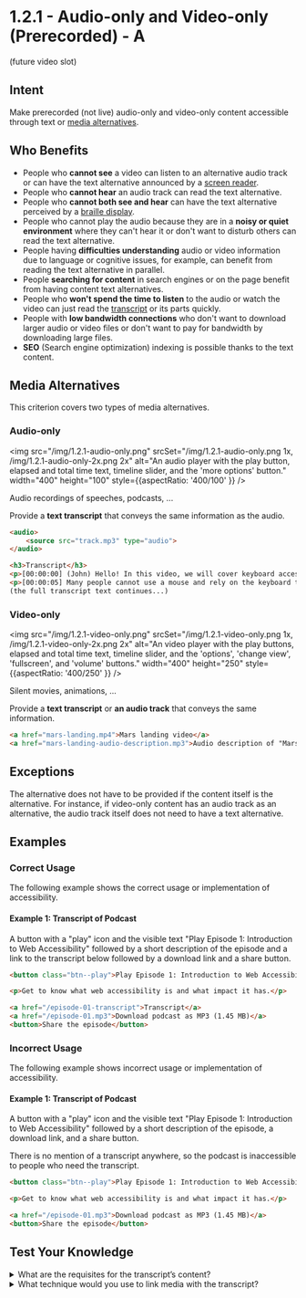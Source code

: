 # 1.2.1 - Audio-only and Video-only (Prerecorded) - A

(future video slot)

## Intent

Make prerecorded (not live) audio-only and video-only content accessible through text or [media alternatives](/docs/wcag-documents/glossary-of-terms#media-alternative).

## Who Benefits

- People who **cannot see** a video can listen to an alternative audio track or can have the text alternative announced by a [screen reader](/docs/wcag-documents/glossary-of-terms#screen-reader).
- People who **cannot hear** an audio track can read the text alternative.
- People who **cannot both see and hear** can have the text alternative perceived by a [braille display](/docs/wcag-documents/glossary-of-terms#braille-display).
- People who cannot play the audio because they are in a **noisy or quiet environment** where they can't hear it or don't want to disturb others can read the text alternative.
- People having **difficulties understanding** audio or video information due to language or cognitive issues, for example, can benefit from reading the text alternative in parallel.
- People **searching for content** in search engines or on the page benefit from having content text alternatives.
- People who **won't spend the time to listen** to the audio or watch the video can just read the [transcript](/docs/wcag-documents/glossary-of-terms#transcript) or its parts quickly.
- People with **low bandwidth connections** who don't want to download larger audio or video files or don't want to pay for bandwidth by downloading large files.
- **SEO** (Search engine optimization) indexing is possible thanks to the text content.

## Media Alternatives

This criterion covers two types of media alternatives.

### Audio-only

<img src="/img/1.2.1-audio-only.png" srcSet="/img/1.2.1-audio-only.png 1x, /img/1.2.1-audio-only-2x.png 2x" alt="An audio player with the play button, elapsed and total time text, timeline slider, and the 'more options' button." width="400" height="100" style={{aspectRatio: '400/100' }} />

Audio recordings of speeches, podcasts, ...

Provide a **text transcript** that conveys the same information as the audio.

```html
<audio>
	<source src="track.mp3" type="audio">
</audio>

<h3>Transcript</h3>
<p>[00:00:00] (John) Hello! In this video, we will cover keyboard access and visual focus.</p>
<p>[00:00:05] Many people cannot use a mouse and rely on the keyboard to interact with web content.</p>
(the full transcript text continues...)
```

### Video-only

<img src="/img/1.2.1-video-only.png" srcSet="/img/1.2.1-video-only.png 1x, /img/1.2.1-video-only-2x.png 2x" alt="An video player with the play buttons, elapsed and total time text, timeline slider, and the 'options', 'change view', 'fullscreen', and 'volume' buttons." width="400" height="250" style={{aspectRatio: '400/250' }} />

Silent movies, animations, ...

Provide a **text transcript** or **an audio track** that conveys the same information.

```html
<a href="mars-landing.mp4">Mars landing video</a>
<a href="mars-landing-audio-description.mp3">Audio description of "Mars Landing"</a>
```

## Exceptions

The alternative does not have to be provided if the content itself is the alternative.
For instance, if video-only content has an audio track as an alternative, the audio track itself does not need to have a text alternative.

## Examples

### Correct Usage

The following example shows the correct usage or implementation of accessibility.

#### Example 1: Transcript of Podcast

A button with a "play" icon and the visible text "Play Episode 1: Introduction to Web Accessibility" followed by a short description of the episode and a link to the transcript below followed by a download link and a share button.

```html title="Podcast transcript example"
<button class="btn--play">Play Episode 1: Introduction to Web Accessibility</button>

<p>Get to know what web accessibility is and what impact it has.</p>

<a href="/episode-01-transcript">Transcript</a>
<a href="/episode-01.mp3">Download podcast as MP3 (1.45 MB)</a>
<button>Share the episode</button>
```

### Incorrect Usage

The following example shows incorrect usage or implementation of accessibility.

#### Example 1: Transcript of Podcast

A button with a "play" icon and the visible text "Play Episode 1: Introduction to Web Accessibility" followed by a short description of the episode, a download link, and a share button.

There is no mention of a transcript anywhere, so the podcast is inaccessible to people who need the transcript.

```html title="Podcast transcript example"
<button class="btn--play">Play Episode 1: Introduction to Web Accessibility</button>

<p>Get to know what web accessibility is and what impact it has.</p>

<a href="/episode-01.mp3">Download podcast as MP3 (1.45 MB)</a>
<button>Share the episode</button>
```

## Test Your Knowledge

<details>
	<summary>What are the requisites for the transcript’s content?</summary>
	The transcript must have identified speakers (if there’s more than one) and must cover all dialogues and important sound effects. It may also contain timestamps when necessary.
</details>

<details>
	<summary>What technique would you use to link media with the transcript?</summary>
	Place a link to the transcript, or put the transcript itself as close as possible to the media content.
</details>
